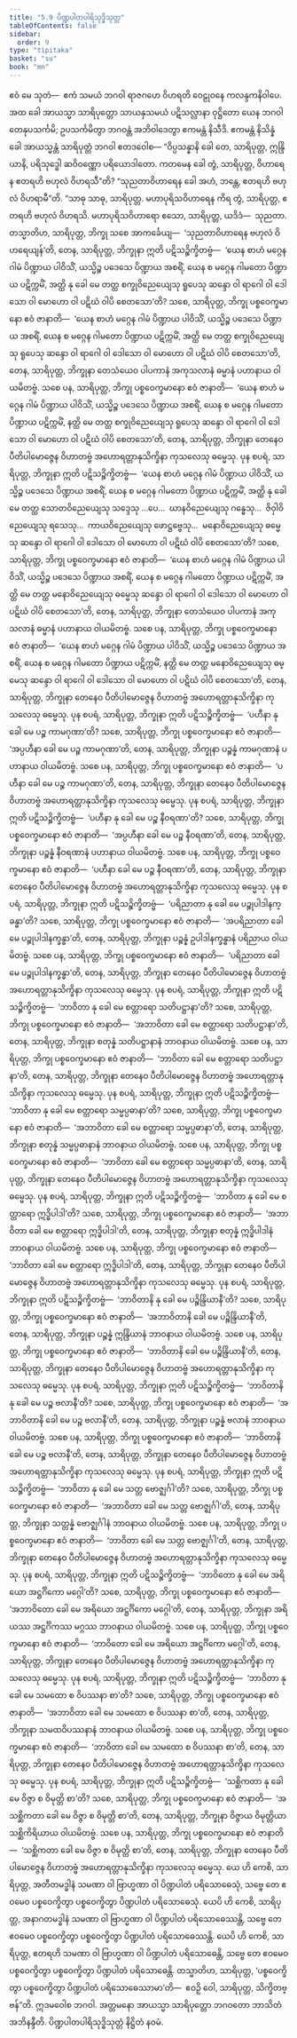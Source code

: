 ```yaml
---
title: "5.9 ပိဏ္ဍပါတပါရိသုဒ္ဓိသုတ္တ"
tableOfContents: false
sidebar:
  order: 9
type: "tipitaka"
basket: "su"
book: "mn"
---
```



<DynamicBreadcrumb />

<Division number="438" book="mn" e="ch" v="24">

<Paragraph number="1257" book="mn">
ဧဝံ မေ သုတံ—  ဧကံ သမယံ ဘဂဝါ ရာဇဂဟေ ဝိဟရတိ ဝေဠုဝနေ ကလန္ဒကနိဝါပေ. အထ ခေါ အာယသ္မာ သာရိပုတ္တော သာယနှသမယံ ပဋိသလ္လာနာ ဝုဋ္ဌိတော ယေန ဘဂဝါ တေနုပသင်္ကမိ; ဥပသင်္ကမိတွာ ဘဂဝန္တံ အဘိဝါဒေတွာ ဧကမန္တံ နိသီဒိ. ဧကမန္တံ နိသိန္နံ ခေါ အာယသ္မန္တံ သာရိပုတ္တံ ဘဂဝါ ဧတဒဝေါစ—
</Paragraph>

<Paragraph number="1258" book="mn">
“ဝိပ္ပသန္နာနိ ခေါ တေ, သာရိပုတ္တ, ဣန္ဒြိယာနိ, ပရိသုဒ္ဓေါ ဆဝိဝဏ္ဏော ပရိယောဒါတော. ကတမေန ခေါ တွံ, သာရိပုတ္တ, ဝိဟာရေန ဧတရဟိ ဗဟုလံ ဝိဟရသီ”တိ? “သုညတာဝိဟာရေန ခေါ အဟံ, ဘန္တေ, ဧတရဟိ ဗဟုလံ ဝိဟရာမီ”တိ. “သာဓု သာဓု, သာရိပုတ္တ. မဟာပုရိသဝိဟာရေန ကိရ တွံ, သာရိပုတ္တ, ဧတရဟိ ဗဟုလံ ဝိဟရသိ. မဟာပုရိသဝိဟာရော ဧသော, သာရိပုတ္တ, ယဒိဒံ—  သုညတာ. တသ္မာတိဟ, သာရိပုတ္တ, ဘိက္ခု သစေ အာကင်္ခေယျ—  ‘သုညတာဝိဟာရေန ဗဟုလံ ဝိဟရေယျန်’တိ, တေန, သာရိပုတ္တ, ဘိက္ခုနာ ဣတိ ပဋိသဉ္စိက္ခိတဗ္ဗံ—  ‘ယေန စာဟံ မဂ္ဂေန ဂါမံ ပိဏ္ဍာယ ပါဝိသိံ, ယသ္မိဉ္စ ပဒေသေ ပိဏ္ဍာယ အစရိံ, ယေန စ မဂ္ဂေန ဂါမတော ပိဏ္ဍာယ ပဋိက္ကမိံ, အတ္ထိ နု ခေါ မေ တတ္ထ စက္ခုဝိညေယျေသု ရူပေသု ဆန္ဒော ဝါ ရာဂေါ ဝါ ဒေါသော ဝါ မောဟော ဝါ ပဋိဃံ ဝါပိ စေတသော’တိ? သစေ, သာရိပုတ္တ, ဘိက္ခု ပစ္စဝေက္ခမာနော ဧဝံ ဇာနာတိ—  ‘ယေန စာဟံ မဂ္ဂေန ဂါမံ ပိဏ္ဍာယ ပါဝိသိံ, ယသ္မိဉ္စ ပဒေသေ ပိဏ္ဍာယ အစရိံ, ယေန စ မဂ္ဂေန ဂါမတော ပိဏ္ဍာယ ပဋိက္ကမိံ, အတ္ထိ မေ တတ္ထ စက္ခုဝိညေယျေသု ရူပေသု ဆန္ဒော ဝါ ရာဂေါ ဝါ ဒေါသော ဝါ မောဟော ဝါ ပဋိဃံ ဝါပိ စေတသော’တိ, တေန, သာရိပုတ္တ, ဘိက္ခုနာ တေသံယေဝ ပါပကာနံ အကုသလာနံ ဓမ္မာနံ ပဟာနာယ ဝါယမိတဗ္ဗံ. သစေ ပန, သာရိပုတ္တ, ဘိက္ခု ပစ္စဝေက္ခမာနော ဧဝံ ဇာနာတိ—  ‘ယေန စာဟံ မဂ္ဂေန ဂါမံ ပိဏ္ဍာယ ပါဝိသိံ, ယသ္မိဉ္စ ပဒေသေ ပိဏ္ဍာယ အစရိံ, ယေန စ မဂ္ဂေန ဂါမတော ပိဏ္ဍာယ ပဋိက္ကမိံ, နတ္ထိ မေ တတ္ထ စက္ခုဝိညေယျေသု ရူပေသု ဆန္ဒော ဝါ ရာဂေါ ဝါ ဒေါသော ဝါ မောဟော ဝါ ပဋိဃံ ဝါပိ စေတသော’တိ, တေန, သာရိပုတ္တ, ဘိက္ခုနာ တေနေဝ ပီတိပါမောဇ္ဇေန ဝိဟာတဗ္ဗံ အဟောရတ္တာနုသိက္ခိနာ ကုသလေသု ဓမ္မေသု.
</Paragraph>

</Division>
<Division number="439" book="mn" e="ch" v="24">

<Paragraph number="1259" book="mn">
ပုန စပရံ, သာရိပုတ္တ, ဘိက္ခုနာ ဣတိ ပဋိသဉ္စိက္ခိတဗ္ဗံ—  ‘ယေန စာဟံ မဂ္ဂေန ဂါမံ ပိဏ္ဍာယ ပါဝိသိံ, ယသ္မိဉ္စ ပဒေသေ ပိဏ္ဍာယ အစရိံ, ယေန စ မဂ္ဂေန ဂါမတော ပိဏ္ဍာယ ပဋိက္ကမိံ, အတ္ထိ နု ခေါ မေ တတ္ထ သောတဝိညေယျေသု သဒ္ဒေသု …ပေ…  ဃာနဝိညေယျေသု ဂန္ဓေသု…  ဇိဝှါဝိညေယျေသု ရသေသု…  ကာယဝိညေယျေသု ဖောဋ္ဌဗ္ဗေသု…  မနောဝိညေယျေသု ဓမ္မေသု ဆန္ဒော ဝါ ရာဂေါ ဝါ ဒေါသော ဝါ မောဟော ဝါ ပဋိဃံ ဝါပိ စေတသော’တိ? သစေ, သာရိပုတ္တ, ဘိက္ခု ပစ္စဝေက္ခမာနော ဧဝံ ဇာနာတိ—  ‘ယေန စာဟံ မဂ္ဂေန ဂါမံ ပိဏ္ဍာယ ပါဝိသိံ, ယသ္မိဉ္စ ပဒေသေ ပိဏ္ဍာယ အစရိံ, ယေန စ မဂ္ဂေန ဂါမတော ပိဏ္ဍာယ ပဋိက္ကမိံ, အတ္ထိ မေ တတ္ထ မနောဝိညေယျေသု ဓမ္မေသု ဆန္ဒော ဝါ ရာဂေါ ဝါ ဒေါသော ဝါ မောဟော ဝါ ပဋိဃံ ဝါပိ စေတသော’တိ, တေန, သာရိပုတ္တ, ဘိက္ခုနာ တေသံယေဝ ပါပကာနံ အကုသလာနံ ဓမ္မာနံ ပဟာနာယ ဝါယမိတဗ္ဗံ. သစေ ပန, သာရိပုတ္တ, ဘိက္ခု ပစ္စဝေက္ခမာနော ဧဝံ ဇာနာတိ—  ‘ယေန စာဟံ မဂ္ဂေန ဂါမံ ပိဏ္ဍာယ ပါဝိသိံ, ယသ္မိဉ္စ ပဒေသေ ပိဏ္ဍာယ အစရိံ, ယေန စ မဂ္ဂေန ဂါမတော ပိဏ္ဍာယ ပဋိက္ကမိံ, နတ္ထိ မေ တတ္ထ မနောဝိညေယျေသု ဓမ္မေသု ဆန္ဒော ဝါ ရာဂေါ ဝါ ဒေါသော ဝါ မောဟော ဝါ ပဋိဃံ ဝါပိ စေတသော’တိ, တေန, သာရိပုတ္တ, ဘိက္ခုနာ တေနေဝ ပီတိပါမောဇ္ဇေန ဝိဟာတဗ္ဗံ အဟောရတ္တာနုသိက္ခိနာ ကုသလေသု ဓမ္မေသု.
</Paragraph>

</Division>
<Division number="440" book="mn" e="ch" v="24">

<Paragraph number="1260" book="mn">
ပုန စပရံ, သာရိပုတ္တ, ဘိက္ခုနာ ဣတိ ပဋိသဉ္စိက္ခိတဗ္ဗံ—  ‘ပဟီနာ နု ခေါ မေ ပဉ္စ ကာမဂုဏာ’တိ? သစေ, သာရိပုတ္တ, ဘိက္ခု ပစ္စဝေက္ခမာနော ဧဝံ ဇာနာတိ—  ‘အပ္ပဟီနာ ခေါ မေ ပဉ္စ ကာမဂုဏာ’တိ, တေန, သာရိပုတ္တ, ဘိက္ခုနာ ပဉ္စန္နံ ကာမဂုဏာနံ ပဟာနာယ ဝါယမိတဗ္ဗံ. သစေ ပန, သာရိပုတ္တ, ဘိက္ခု ပစ္စဝေက္ခမာနော ဧဝံ ဇာနာတိ—  ‘ပဟီနာ ခေါ မေ ပဉ္စ ကာမဂုဏာ’တိ, တေန, သာရိပုတ္တ, ဘိက္ခုနာ တေနေဝ ပီတိပါမောဇ္ဇေန ဝိဟာတဗ္ဗံ အဟောရတ္တာနုသိက္ခိနာ ကုသလေသု ဓမ္မေသု.
</Paragraph>

</Division>
<Division number="441" book="mn" e="ch" v="24">

<Paragraph number="1261" book="mn">
ပုန စပရံ, သာရိပုတ္တ, ဘိက္ခုနာ ဣတိ ပဋိသဉ္စိက္ခိတဗ္ဗံ—  ‘ပဟီနာ နု ခေါ မေ ပဉ္စ နီဝရဏာ’တိ? သစေ, သာရိပုတ္တ, ဘိက္ခု ပစ္စဝေက္ခမာနော ဧဝံ ဇာနာတိ—  ‘အပ္ပဟီနာ ခေါ မေ ပဉ္စ နီဝရဏာ’တိ, တေန, သာရိပုတ္တ, ဘိက္ခုနာ ပဉ္စန္နံ နီဝရဏာနံ ပဟာနာယ ဝါယမိတဗ္ဗံ. သစေ ပန, သာရိပုတ္တ, ဘိက္ခု ပစ္စဝေက္ခမာနော ဧဝံ ဇာနာတိ—  ‘ပဟီနာ ခေါ မေ ပဉ္စ နီဝရဏာ’တိ, တေန, သာရိပုတ္တ, ဘိက္ခုနာ တေနေဝ ပီတိပါမောဇ္ဇေန ဝိဟာတဗ္ဗံ အဟောရတ္တာနုသိက္ခိနာ ကုသလေသု ဓမ္မေသု.
</Paragraph>

</Division>
<Division number="442" book="mn" e="ch" v="24">

<Paragraph number="1262" book="mn">
ပုန စပရံ, သာရိပုတ္တ, ဘိက္ခုနာ ဣတိ ပဋိသဉ္စိက္ခိတဗ္ဗံ—  ‘ပရိညာတာ နု ခေါ မေ ပဉ္စုပါဒါနက္ခန္ဓာ’တိ? သစေ, သာရိပုတ္တ, ဘိက္ခု ပစ္စဝေက္ခမာနော ဧဝံ ဇာနာတိ—  ‘အပရိညာတာ ခေါ မေ ပဉ္စုပါဒါနက္ခန္ဓာ’တိ, တေန, သာရိပုတ္တ, ဘိက္ခုနာ ပဉ္စန္နံ ဥပါဒါနက္ခန္ဓာနံ ပရိညာယ ဝါယမိတဗ္ဗံ. သစေ ပန, သာရိပုတ္တ, ဘိက္ခု ပစ္စဝေက္ခမာနော ဧဝံ ဇာနာတိ—  ‘ပရိညာတာ ခေါ မေ ပဉ္စုပါဒါနက္ခန္ဓာ’တိ, တေန, သာရိပုတ္တ, ဘိက္ခုနာ တေနေဝ ပီတိပါမောဇ္ဇေန ဝိဟာတဗ္ဗံ အဟောရတ္တာနုသိက္ခိနာ ကုသလေသု ဓမ္မေသု.
</Paragraph>

</Division>
<Division number="443" book="mn" e="ch" v="24">

<Paragraph number="1263" book="mn">
ပုန စပရံ, သာရိပုတ္တ, ဘိက္ခုနာ ဣတိ ပဋိသဉ္စိက္ခိတဗ္ဗံ—  ‘ဘာဝိတာ နု ခေါ မေ စတ္တာရော သတိပဋ္ဌာနာ’တိ? သစေ, သာရိပုတ္တ, ဘိက္ခု ပစ္စဝေက္ခမာနော ဧဝံ ဇာနာတိ—  ‘အဘာဝိတာ ခေါ မေ စတ္တာရော သတိပဋ္ဌာနာ’တိ, တေန, သာရိပုတ္တ, ဘိက္ခုနာ စတုန္နံ သတိပဋ္ဌာနာနံ ဘာဝနာယ ဝါယမိတဗ္ဗံ. သစေ ပန, သာရိပုတ္တ, ဘိက္ခု ပစ္စဝေက္ခမာနော ဧဝံ ဇာနာတိ—  ‘ဘာဝိတာ ခေါ မေ စတ္တာရော သတိပဋ္ဌာနာ’တိ, တေန, သာရိပုတ္တ, ဘိက္ခုနာ တေနေဝ ပီတိပါမောဇ္ဇေန ဝိဟာတဗ္ဗံ အဟောရတ္တာနုသိက္ခိနာ ကုသလေသု ဓမ္မေသု.
</Paragraph>

</Division>
<Division number="444" book="mn" e="ch" v="24">

<Paragraph number="1264" book="mn">
ပုန စပရံ, သာရိပုတ္တ, ဘိက္ခုနာ ဣတိ ပဋိသဉ္စိက္ခိတဗ္ဗံ—  ‘ဘာဝိတာ နု ခေါ မေ စတ္တာရော သမ္မပ္ပဓာနာ’တိ? သစေ, သာရိပုတ္တ, ဘိက္ခု ပစ္စဝေက္ခမာနော ဧဝံ ဇာနာတိ—  ‘အဘာဝိတာ ခေါ မေ စတ္တာရော သမ္မပ္ပဓာနာ’တိ, တေန, သာရိပုတ္တ, ဘိက္ခုနာ စတုန္နံ သမ္မပ္ပဓာနာနံ ဘာဝနာယ ဝါယမိတဗ္ဗံ. သစေ ပန, သာရိပုတ္တ, ဘိက္ခု ပစ္စဝေက္ခမာနော ဧဝံ ဇာနာတိ—  ‘ဘာဝိတာ ခေါ မေ စတ္တာရော သမ္မပ္ပဓာနာ’တိ, တေန, သာရိပုတ္တ, ဘိက္ခုနာ တေနေဝ ပီတိပါမောဇ္ဇေန ဝိဟာတဗ္ဗံ အဟောရတ္တာနုသိက္ခိနာ ကုသလေသု ဓမ္မေသု.
</Paragraph>

</Division>
<Division number="445" book="mn" e="ch" v="24">

<Paragraph number="1265" book="mn">
ပုန စပရံ, သာရိပုတ္တ, ဘိက္ခုနာ ဣတိ ပဋိသဉ္စိက္ခိတဗ္ဗံ—  ‘ဘာဝိတာ နု ခေါ မေ စတ္တာရော ဣဒ္ဓိပါဒါ’တိ? သစေ, သာရိပုတ္တ, ဘိက္ခု ပစ္စဝေက္ခမာနော ဧဝံ ဇာနာတိ—  ‘အဘာဝိတာ ခေါ မေ စတ္တာရော ဣဒ္ဓိပါဒါ’တိ, တေန, သာရိပုတ္တ, ဘိက္ခုနာ စတုန္နံ ဣဒ္ဓိပါဒါနံ ဘာဝနာယ ဝါယမိတဗ္ဗံ. သစေ ပန, သာရိပုတ္တ, ဘိက္ခု ပစ္စဝေက္ခမာနော ဧဝံ ဇာနာတိ—  ‘ဘာဝိတာ ခေါ မေ စတ္တာရော ဣဒ္ဓိပါဒါ’တိ, တေန, သာရိပုတ္တ, ဘိက္ခုနာ တေနေဝ ပီတိပါမောဇ္ဇေန ဝိဟာတဗ္ဗံ အဟောရတ္တာနုသိက္ခိနာ ကုသလေသု ဓမ္မေသု.
</Paragraph>

</Division>
<Division number="446" book="mn" e="ch" v="24">

<Paragraph number="1266" book="mn">
ပုန စပရံ, သာရိပုတ္တ, ဘိက္ခုနာ ဣတိ ပဋိသဉ္စိက္ခိတဗ္ဗံ—  ‘ဘာဝိတာနိ နု ခေါ မေ ပဉ္စိန္ဒြိယာနီ’တိ? သစေ, သာရိပုတ္တ, ဘိက္ခု ပစ္စဝေက္ခမာနော ဧဝံ ဇာနာတိ—  ‘အဘာဝိတာနိ ခေါ မေ ပဉ္စိန္ဒြိယာနီ’တိ, တေန, သာရိပုတ္တ, ဘိက္ခုနာ ပဉ္စန္နံ ဣန္ဒြိယာနံ ဘာဝနာယ ဝါယမိတဗ္ဗံ. သစေ ပန, သာရိပုတ္တ, ဘိက္ခု ပစ္စဝေက္ခမာနော ဧဝံ ဇာနာတိ—  ‘ဘာဝိတာနိ ခေါ မေ ပဉ္စိန္ဒြိယာနီ’တိ, တေန, သာရိပုတ္တ, ဘိက္ခုနာ တေနေဝ ပီတိပါမောဇ္ဇေန ဝိဟာတဗ္ဗံ အဟောရတ္တာနုသိက္ခိနာ ကုသလေသု ဓမ္မေသု.
</Paragraph>

</Division>
<Division number="447" book="mn" e="ch" v="24">

<Paragraph number="1267" book="mn">
ပုန စပရံ, သာရိပုတ္တ, ဘိက္ခုနာ ဣတိ ပဋိသဉ္စိက္ခိတဗ္ဗံ—  ‘ဘာဝိတာနိ နု ခေါ မေ ပဉ္စ ဗလာနီ’တိ? သစေ, သာရိပုတ္တ, ဘိက္ခု ပစ္စဝေက္ခမာနော ဧဝံ ဇာနာတိ—  ‘အဘာဝိတာနိ ခေါ မေ ပဉ္စ ဗလာနီ’တိ, တေန, သာရိပုတ္တ, ဘိက္ခုနာ ပဉ္စန္နံ ဗလာနံ ဘာဝနာယ ဝါယမိတဗ္ဗံ. သစေ ပန, သာရိပုတ္တ, ဘိက္ခု ပစ္စဝေက္ခမာနော ဧဝံ ဇာနာတိ—  ‘ဘာဝိတာနိ ခေါ မေ ပဉ္စ ဗလာနီ’တိ, တေန, သာရိပုတ္တ, ဘိက္ခုနာ တေနေဝ ပီတိပါမောဇ္ဇေန ဝိဟာတဗ္ဗံ အဟောရတ္တာနုသိက္ခိနာ ကုသလေသု ဓမ္မေသု.
</Paragraph>

</Division>
<Division number="448" book="mn" e="ch" v="24">

<Paragraph number="1268" book="mn">
ပုန စပရံ, သာရိပုတ္တ, ဘိက္ခုနာ ဣတိ ပဋိသဉ္စိက္ခိတဗ္ဗံ—  ‘ဘာဝိတာ နု ခေါ မေ သတ္တ ဗောဇ္ဈင်္ဂါ’တိ? သစေ, သာရိပုတ္တ, ဘိက္ခု ပစ္စဝေက္ခမာနော ဧဝံ ဇာနာတိ—  ‘အဘာဝိတာ ခေါ မေ သတ္တ ဗောဇ္ဈင်္ဂါ’တိ, တေန, သာရိပုတ္တ, ဘိက္ခုနာ သတ္တန္နံ ဗောဇ္ဈင်္ဂါနံ ဘာဝနာယ ဝါယမိတဗ္ဗံ. သစေ ပန, သာရိပုတ္တ, ဘိက္ခု ပစ္စဝေက္ခမာနော ဧဝံ ဇာနာတိ—  ‘ဘာဝိတာ ခေါ မေ သတ္တ ဗောဇ္ဈင်္ဂါ’တိ, တေန, သာရိပုတ္တ, ဘိက္ခုနာ တေနေဝ ပီတိပါမောဇ္ဇေန ဝိဟာတဗ္ဗံ အဟောရတ္တာနုသိက္ခိနာ ကုသလေသု ဓမ္မေသု.
</Paragraph>

</Division>
<Division number="449" book="mn" e="ch" v="24">

<Paragraph number="1269" book="mn">
ပုန စပရံ, သာရိပုတ္တ, ဘိက္ခုနာ ဣတိ ပဋိသဉ္စိက္ခိတဗ္ဗံ—  ‘ဘာဝိတော နု ခေါ မေ အရိယော အဋ္ဌင်္ဂိကော မဂ္ဂေါ’တိ? သစေ, သာရိပုတ္တ, ဘိက္ခု ပစ္စဝေက္ခမာနော ဧဝံ ဇာနာတိ—  ‘အဘာဝိတော ခေါ မေ အရိယော အဋ္ဌင်္ဂိကော မဂ္ဂေါ’တိ, တေန, သာရိပုတ္တ, ဘိက္ခုနာ အရိယဿ အဋ္ဌင်္ဂိကဿ မဂ္ဂဿ ဘာဝနာယ ဝါယမိတဗ္ဗံ. သစေ ပန, သာရိပုတ္တ, ဘိက္ခု ပစ္စဝေက္ခမာနော ဧဝံ ဇာနာတိ—  ‘ဘာဝိတော ခေါ မေ အရိယော အဋ္ဌင်္ဂိကော မဂ္ဂေါ’တိ, တေန, သာရိပုတ္တ, ဘိက္ခုနာ တေနေဝ ပီတိပါမောဇ္ဇေန ဝိဟာတဗ္ဗံ အဟောရတ္တာနုသိက္ခိနာ ကုသလေသု ဓမ္မေသု.
</Paragraph>

</Division>
<Division number="450" book="mn" e="ch" v="24">

<Paragraph number="1270" book="mn">
ပုန စပရံ, သာရိပုတ္တ, ဘိက္ခုနာ ဣတိ ပဋိသဉ္စိက္ခိတဗ္ဗံ—  ‘ဘာဝိတာ နု ခေါ မေ သမထော စ ဝိပဿနာ စာ’တိ? သစေ, သာရိပုတ္တ, ဘိက္ခု ပစ္စဝေက္ခမာနော ဧဝံ ဇာနာတိ—  ‘အဘာဝိတာ ခေါ မေ သမထော စ ဝိပဿနာ စာ’တိ, တေန, သာရိပုတ္တ, ဘိက္ခုနာ သမထဝိပဿနာနံ ဘာဝနာယ ဝါယမိတဗ္ဗံ. သစေ ပန, သာရိပုတ္တ, ဘိက္ခု ပစ္စဝေက္ခမာနော ဧဝံ ဇာနာတိ—  ‘ဘာဝိတာ ခေါ မေ သမထော စ ဝိပဿနာ စာ’တိ, တေန, သာရိပုတ္တ, ဘိက္ခုနာ တေနေဝ ပီတိပါမောဇ္ဇေန ဝိဟာတဗ္ဗံ အဟောရတ္တာနုသိက္ခိနာ ကုသလေသု ဓမ္မေသု.
</Paragraph>

</Division>
<Division number="451" book="mn" e="ch" v="24">

<Paragraph number="1271" book="mn">
ပုန စပရံ, သာရိပုတ္တ, ဘိက္ခုနာ ဣတိ ပဋိသဉ္စိက္ခိတဗ္ဗံ—  ‘သစ္ဆိကတာ နု ခေါ မေ ဝိဇ္ဇာ စ ဝိမုတ္တိ စာ’တိ? သစေ, သာရိပုတ္တ, ဘိက္ခု ပစ္စဝေက္ခမာနော ဧဝံ ဇာနာတိ—  ‘အသစ္ဆိကတာ ခေါ မေ ဝိဇ္ဇာ စ ဝိမုတ္တိ စာ’တိ, တေန, သာရိပုတ္တ, ဘိက္ခုနာ ဝိဇ္ဇာယ ဝိမုတ္တိယာ သစ္ဆိကိရိယာယ ဝါယမိတဗ္ဗံ. သစေ ပန, သာရိပုတ္တ, ဘိက္ခု ပစ္စဝေက္ခမာနော ဧဝံ ဇာနာတိ—  ‘သစ္ဆိကတာ ခေါ မေ ဝိဇ္ဇာ စ ဝိမုတ္တိ စာ’တိ, တေန, သာရိပုတ္တ, ဘိက္ခုနာ တေနေဝ ပီတိပါမောဇ္ဇေန ဝိဟာတဗ္ဗံ အဟောရတ္တာနုသိက္ခိနာ ကုသလေသု ဓမ္မေသု.
</Paragraph>

</Division>
<Division number="452" book="mn" e="ch" v="24">

<Paragraph number="1272" book="mn">
ယေ ဟိ ကေစိ, သာရိပုတ္တ, အတီတမဒ္ဓါနံ သမဏာ ဝါ ဗြာဟ္မဏာ ဝါ ပိဏ္ဍပါတံ ပရိသောဓေသုံ, သဗ္ဗေ တေ ဧဝမေဝ ပစ္စဝေက္ခိတွာ ပစ္စဝေက္ခိတွာ ပိဏ္ဍပါတံ ပရိသောဓေသုံ. ယေပိ ဟိ ကေစိ, သာရိပုတ္တ, အနာဂတမဒ္ဓါနံ သမဏာ ဝါ ဗြာဟ္မဏာ ဝါ ပိဏ္ဍပါတံ ပရိသောဓေဿန္တိ, သဗ္ဗေ တေ ဧဝမေဝ ပစ္စဝေက္ခိတွာ ပစ္စဝေက္ခိတွာ ပိဏ္ဍပါတံ ပရိသောဓေဿန္တိ. ယေပိ ဟိ ကေစိ, သာရိပုတ္တ, ဧတရဟိ သမဏာ ဝါ ဗြာဟ္မဏာ ဝါ ပိဏ္ဍပါတံ ပရိသောဓေန္တိ, သဗ္ဗေ တေ ဧဝမေဝ ပစ္စဝေက္ခိတွာ ပစ္စဝေက္ခိတွာ ပိဏ္ဍပါတံ ပရိသောဓေန္တိ. တသ္မာတိဟ, သာရိပုတ္တ, ‘ပစ္စဝေက္ခိတွာ ပစ္စဝေက္ခိတွာ ပိဏ္ဍပါတံ ပရိသောဓေဿာမာ’တိ—  ဧဝဉှိ ဝေါ, သာရိပုတ္တ, သိက္ခိတဗ္ဗန်”တိ.
</Paragraph>

<Paragraph number="1273" book="mn">
ဣဒမဝေါစ ဘဂဝါ. အတ္တမနော အာယသ္မာ သာရိပုတ္တော ဘဂဝတော ဘာသိတံ အဘိနန္ဒီတိ.

</Paragraph>
</Division>

<Paragraph number="1274" type="center" book="mn">
ပိဏ္ဍပါတပါရိသုဒ္ဓိသုတ္တံ နိဋ္ဌိတံ နဝမံ.
</Paragraph>